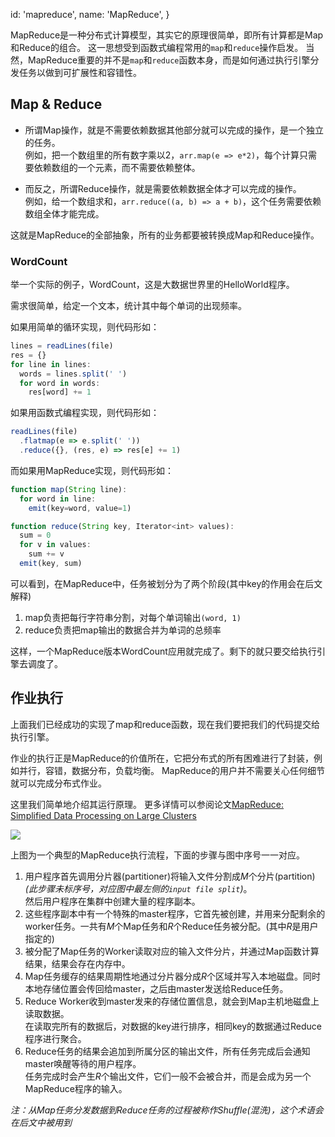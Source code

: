 
  id: 'mapreduce',
  name: 'MapReduce',
}

MapReduce是一种分布式计算模型，其实它的原理很简单，即所有计算都是Map和Reduce的组合。
这一思想受到函数式编程常用的`map`和`reduce`操作启发。
当然，MapReduce重要的并不是`map`和`reduce`函数本身，而是如何通过执行引擎分发任务以做到可扩展性和容错性。

## Map & Reduce

- 所谓Map操作，就是不需要依赖数据其他部分就可以完成的操作，是一个独立的任务。<br/>
例如，把一个数组里的所有数字乘以2，`arr.map(e => e*2)`，每个计算只需要依赖数组的一个元素，而不需要依赖整体。

- 而反之，所谓Reduce操作，就是需要依赖数据全体才可以完成的操作。<br/>
例如，给一个数组求和，`arr.reduce((a, b) => a + b)`，这个任务需要依赖数组全体才能完成。

这就是MapReduce的全部抽象，所有的业务都要被转换成Map和Reduce操作。

### WordCount

举一个实际的例子，WordCount，这是大数据世界里的HelloWorld程序。

需求很简单，给定一个文本，统计其中每个单词的出现频率。

如果用简单的循环实现，则代码形如：

```javascript
lines = readLines(file)
res = {}
for line in lines:
  words = lines.split(' ')
  for word in words:
    res[word] += 1
```

如果用函数式编程实现，则代码形如：

```javascript
readLines(file)
  .flatmap(e => e.split(' '))
  .reduce({}, (res, e) => res[e] += 1)
```

而如果用MapReduce实现，则代码形如：

```javascript
function map(String line):
  for word in line:
    emit(key=word, value=1)

function reduce(String key, Iterator<int> values):
  sum = 0
  for v in values:
    sum += v
  emit(key, sum)
```

可以看到，在MapReduce中，任务被划分为了两个阶段(其中key的作用会在后文解释)

1. map负责把每行字符串分割，对每个单词输出`(word, 1)`
2. reduce负责把map输出的数据合并为单词的总频率

这样，一个MapReduce版本WordCount应用就完成了。剩下的就只要交给执行引擎去调度了。

## 作业执行

上面我们已经成功的实现了map和reduce函数，现在我们要把我们的代码提交给执行引擎。

作业的执行正是MapReduce的价值所在，它把分布式的所有困难进行了封装，例如并行，容错，数据分布，负载均衡。
MapReduce的用户并不需要关心任何细节就可以完成分布式作业。

这里我们简单地介绍其运行原理。
更多详情可以参阅论文[MapReduce: Simplified Data Processing on Large Clusters](https://research.google.com/archive/mapreduce-osdi04.pdf)

<div className={'w-[800px] max-w-full'}>
  <Image src={mapReduce}/>
</div>

上图为一个典型的MapReduce执行流程，下面的步骤与图中序号一一对应。

1. 用户程序首先调用分片器(partitioner)将输入文件分割成$M$个分片(partition) *(此步骤未标序号，对应图中最左侧的`input file split`)*。<br/>
然后用户程序在集群中创建大量的程序副本。
2. 这些程序副本中有一个特殊的master程序，它首先被创建，并用来分配剩余的worker任务。一共有$M$个Map任务和$R$个Reduce任务被分配。(其中$R$是用户指定的)
3. 被分配了Map任务的Worker读取对应的输入文件分片，并通过Map函数计算结果，结果会存在内存中。
4. Map任务缓存的结果周期性地通过分片器分成$R$个区域并写入本地磁盘。同时本地存储位置会传回给master，之后由master发送给Reduce任务。
5. Reduce Worker收到master发来的存储位置信息，就会到Map主机地磁盘上读取数据。<br/>
在读取完所有的数据后，对数据的key进行排序，相同key的数据通过Reduce程序进行聚合。
6. Reduce任务的结果会追加到所属分区的输出文件，所有任务完成后会通知master唤醒等待的用户程序。<br/>
任务完成时会产生$R$个输出文件，它们一般不会被合并，而是会成为另一个MapReduce程序的输入。

*注：从Map任务分发数据到Reduce任务的过程被称作Shuffle(混洗)，这个术语会在后文中被用到*